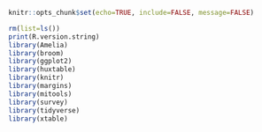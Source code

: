 ```{r setup, include=FALSE}
knitr::opts_chunk$set(echo=TRUE, include=FALSE, message=FALSE)

```

```{r libraries, message=FALSE}
rm(list=ls())
print(R.version.string)
library(Amelia)
library(broom)
library(ggplot2)
library(huxtable)
library(knitr)
library(margins)
library(mitools)
library(survey)
library(tidyverse)
library(xtable)
```

